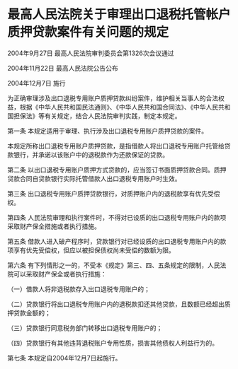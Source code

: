 # 最高人民法院关于审理出口退税托管帐户质押贷款案件有关问题的规定

2004年9月27日 最高人民法院审判委员会第1326次会议通过

2004年11月22日 最高人民法院公告公布

2004年12月7日 施行

  

为正确审理涉及出口退税专用账户质押贷款纠纷案件，维护相关当事人的合法权益，根据《中华人民共和国民法通则》、《中华人民共和国合同法》、《中华人民共和国担保法》等有关规定，结合人民法院审判实践，制定本规定。

第一条 本规定适用于审理、执行涉及出口退税专用账户质押贷款的案件。

本规定所称出口退税专用账户质押贷款，是指借款人将出口退税专用账户托管给贷款银行，并承诺以该账户中的退税款作为还款保证的贷款。

第二条 以出口退税专用账户质押方式贷款的，应当签订书面质押贷款合同。质押贷款合同自贷款银行实际托管借款人出口退税专用账户时生效。

第三条 出口退税专用账户质押贷款银行，对质押账户内的退税款享有优先受偿权。

第四条 人民法院审理和执行案件时，不得对已设质的出口退税专用账户内的款项采取财产保全措施或者执行措施。

第五条 借款人进入破产程序时，贷款银行对已经设质的出口退税专用账户内的款项享有优先受偿权，但应以被担保债权尚未受偿的数额为限。

第六条 有下列情形之一的，不受本《规定》第三、四、五条规定的限制，人民法院可以采取财产保全或者执行措施：

（一）借款人将非退税款存入出口退税专用账户的；

（二）贷款银行将出口退税专用账户内的退税款扣还其他贷款，且数额已经超出质押贷款金额的；

（三）贷款银行同意税务部门转移出口退税专用账户的；

（四）贷款银行有其他违背退税账户专用性质，损害其他债权人利益行为的。

第七条 本规定自2004年12月7日起施行。